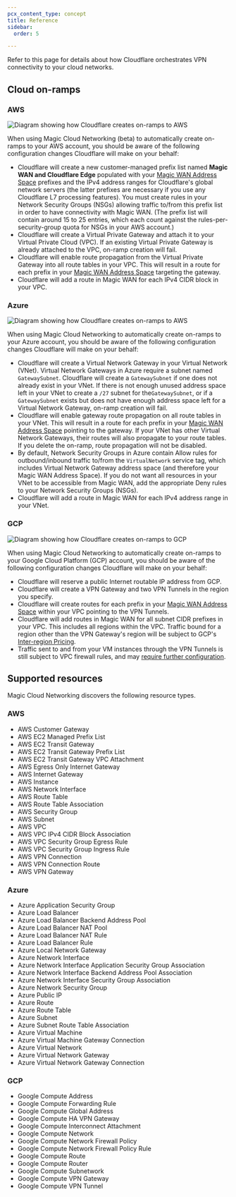 ```yaml
---
pcx_content_type: concept
title: Reference
sidebar:
  order: 5

---
```


Refer to this page for details about how Cloudflare orchestrates VPN connectivity to your cloud networks.

## Cloud on-ramps

### AWS

![Diagram showing how Cloudflare creates on-ramps to AWS](~/assets/images/magic-cloud-networking/reference/aws.png)

When using Magic Cloud Networking (beta) to automatically create on-ramps to your AWS account, you should be aware of the following configuration changes Cloudflare will make on your behalf:

- Cloudflare will create a new customer-managed prefix list named **Magic WAN and Cloudflare Edge** populated with your [Magic WAN Address Space](/magic-cloud-networking/cloud-on-ramps/#magic-wan-address-space) prefixes and the IPv4 address ranges for Cloudflare's global network servers (the latter prefixes are necessary if you use any Cloudflare L7 processing features). You must create rules in your Network Security Groups (NSGs) allowing traffic to/from this prefix list in order to have connectivity with Magic WAN. (The prefix list will contain around 15 to 25 entries, which each count against the rules-per-security-group quota for NSGs in your AWS account.)
- Cloudflare will create a Virtual Private Gateway and attach it to your Virtual Private Cloud (VPC). If an existing Virtual Private Gateway is already attached to the VPC, on-ramp creation will fail.
- Cloudflare will enable route propagation from the Virtual Private Gateway into all route tables in your VPC. This will result in a route for each prefix in your [Magic WAN Address Space](/magic-cloud-networking/cloud-on-ramps/#magic-wan-address-space) targeting the gateway.
- Cloudflare will add a route in Magic WAN for each IPv4 CIDR block in your VPC.

### Azure

![Diagram showing how Cloudflare creates on-ramps to AWS](~/assets/images/magic-cloud-networking/reference/azure.png)

When using Magic Cloud Networking to automatically create on-ramps to your Azure account, you should be aware of the following configuration changes Cloudflare will make on your behalf:

- Cloudflare will create a Virtual Network Gateway in your Virtual Network (VNet). Virtual Network Gateways in Azure require a subnet named `GatewaySubnet`. Cloudflare will create a `GatewaySubnet` if one does not already exist in your VNet. If there is not enough unused address space left in your VNet to create a `/27` subnet  for the`GatewaySubnet`, or if a `GatewaySubnet` exists but does not have enough address space left for a Virtual Network Gateway, on-ramp creation will fail.
- Cloudflare will enable gateway route propagation on all route tables in your VNet. This will result in a route for each prefix in your [Magic WAN Address Space](/magic-cloud-networking/cloud-on-ramps/#magic-wan-address-space) pointing to the gateway. If your VNet has other Virtual Network Gateways, their routes will also propagate to your route tables. If you delete the on-ramp, route propagation will not be disabled.
- By default, Network Security Groups in Azure contain Allow rules for outbound/inbound traffic to/from the `VirtualNetwork` service tag, which includes Virtual Network Gateway address space (and therefore your Magic WAN Address Space). If you do not want all resources in your VNet to be accessible from Magic WAN, add the appropriate Deny rules to your Network Security Groups (NSGs).
- Cloudflare will add a route in Magic WAN for each IPv4 address range in your VNet.

### GCP

![Diagram showing how Cloudflare creates on-ramps to GCP](~/assets/images/magic-cloud-networking/reference/gcp.png)

When using Magic Cloud Networking to automatically create on-ramps to your Google Cloud Platform (GCP) account, you should be aware of the following configuration changes Cloudflare will make on your behalf:

- Cloudflare will reserve a public Internet routable IP address from GCP.
- Cloudflare will create a VPN Gateway and two VPN Tunnels in the region you specify.
- Cloudflare will create routes for each prefix in your [Magic WAN Address Space](/magic-cloud-networking/cloud-on-ramps/#magic-wan-address-space) within your VPC pointing to the VPN Tunnels.
- Cloudflare will add routes in Magic WAN for all subnet CIDR prefixes in your VPC. This includes all regions within the VPC. Traffic bound for a region other than the VPN Gateway's region will be subject to GCP's [Inter-region Pricing](https://cloud.google.com/vpc/network-pricing#inter-region-data-transfer).
- Traffic sent to and from your VM instances through the VPN Tunnels is still subject to VPC firewall rules, and may [require further configuration](https://cloud.google.com/network-connectivity/docs/vpn/how-to/configuring-firewall-rules#firewall_rules).

## Supported resources

Magic Cloud Networking discovers the following resource types.

### AWS

- AWS Customer Gateway
- AWS EC2 Managed Prefix List
- AWS EC2 Transit Gateway
- AWS EC2 Transit Gateway Prefix List
- AWS EC2 Transit Gateway VPC Attachment
- AWS Egress Only Internet Gateway
- AWS Internet Gateway
- AWS Instance
- AWS Network Interface
- AWS Route Table
- AWS Route Table Association
- AWS Security Group
- AWS Subnet
- AWS VPC
- AWS VPC IPv4 CIDR Block Association
- AWS VPC Security Group Egress Rule
- AWS VPC Security Group Ingress Rule
- AWS VPN Connection
- AWS VPN Connection Route
- AWS VPN Gateway

### Azure

- Azure Application Security Group
- Azure Load Balancer
- Azure Load Balancer Backend Address Pool
- Azure Load Balancer NAT Pool
- Azure Load Balancer NAT Rule
- Azure Load Balancer Rule
- Azure Local Network Gateway
- Azure Network Interface
- Azure Network Interface Application Security Group Association
- Azure Network Interface Backend Address Pool Association
- Azure Network Interface Security Group Association
- Azure Network Security Group
- Azure Public IP
- Azure Route
- Azure Route Table
- Azure Subnet
- Azure Subnet Route Table Association
- Azure Virtual Machine
- Azure Virtual Machine Gateway Connection
- Azure Virtual Network
- Azure Virtual Network Gateway
- Azure Virtual Network Gateway Connection

### GCP

- Google Compute Address
- Google Compute Forwarding Rule
- Google Compute Global Address
- Google Compute HA VPN Gateway
- Google Compute Interconnect Attachment
- Google Compute Network
- Google Compute Network Firewall Policy
- Google Compute Network Firewall Policy Rule
- Google Compute Route
- Google Compute Router
- Google Compute Subnetwork
- Google Compute VPN Gateway
- Google Compute VPN Tunnel
